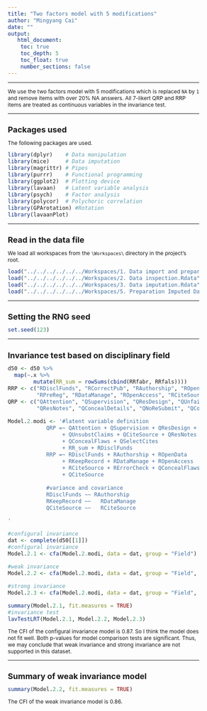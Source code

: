 ```yaml
---
title: "Two factors model with 5 modifications"
author: "Mingyang Cai"
date: ""
output: 
   html_document:
    toc: true
    toc_depth: 5
    toc_float: true
    number_sections: false
---
```

  
<style type="text/css">
  
body{ /* Normal  */
  font-size: 12px;
  }
td {  /* Table  */
  font-size: 12px;
}
h1.title {
  font-size: 18px;
  color: DarkBlue;
}
h1 { /* Header 1 */
  font-size: 18px;
}
h2 { /* Header 2 */
  font-size: 18px;
}
h3 { /* Header 3 */
  font-size: 18px;
}
code.r{ /* Code block */
  font-size: 12px;
}
pre { /* Code block - determines code spacing between lines */
  font-size: 14px;
}
</style>


---

We use the two factors model with 5 modifications which is replaced `NA` by `1` and remove items with over 20% NA answers. All 7-likert QRP and RRP items are treated as continuous variables in the invariance test. 

---

# Packages used
The following packages are used.  
```r
library(dplyr)    # Data manipulation
library(mice)     # Data imputation
library(magrittr) # Pipes
library(purrr)    # Functional programming
library(ggplot2)  # Plotting device
library(lavaan)   # Latent variable analysis
library(psych)    # Factor analysis
library(polycor)  # Polychoric correlation
library(GPArotation) #Rotation 
library(lavaanPlot) 
```

---

# Read in the data file
We load all workspaces from the `\Workspaces\` directory in the project's root.
```r
load("../../../../../../Workspaces/1. Data import and preparation.Rdata")
load("../../../../../../Workspaces/2. Data inspection.Rdata")
load("../../../../../../Workspaces/3. Data imputation.Rdata")
load("../../../../../../Workspaces/5. Preparation Imputed Datasets.Rdata")
```

---

# Setting the RNG seed
```r
set.seed(123)
```

---

# Invariance test based on disciplinary field
```r
d50 <- d50 %>% 
  map(~.x %>% 
        mutate(RR_sum = rowSums(cbind(RRfabr, RRfals))))
RRP <- c("RDisclFunds", "RCorrectPub", "RAuthorship", "ROpenData", "RKeepRecord", 
         "RPreReg", "RDataManage", "ROpenAccess", "RCiteSource", "ROpenCode", "RErrorCheck")
QRP <- c("QAttention", "QSupervision", "QResDesign", "QUnfairRev", "QUnsubstClaims", 
         "QResNotes", "QConcealDetails", "QNoReSubmit", "QConcealFlaws", "QSelectCites")

Model.2.modi <- '#latent variable definition
            QRP =~ QAttention + QSupervision + QResDesign + QUnfairRev 
                 + QUnsubstClaims + QCiteSource + QResNotes + QConcealDetails 
                 + QConcealFlaws + QSelectCites 
                 + RR_sum + RDisclFunds
            RRP =~ RDisclFunds + RAuthorship + ROpenData 
                 + RKeepRecord + RDataManage + ROpenAccess 
                 + RCiteSource + RErrorCheck + QConcealFlaws
                 + QCiteSource
                 
            #variance and covariance
            RDisclFunds ~~ RAuthorship
            RKeepRecord ~~   RDataManage
            QCiteSource ~~   RCiteSource

'

#configural invariance
dat <- complete(d50[[1]])
#configural invariance
Model.2.1 <- cfa(Model.2.modi, data = dat, group = "Field")

#weak invariance
Model.2.2 <- cfa(Model.2.modi, data = dat, group = "Field", group.equal = "loadings")

#strong invariance
Model.2.3 <- cfa(Model.2.modi, data = dat, group = "Field", group.equal = c("intercepts", "loadings"))

summary(Model.2.1, fit.measures = TRUE)
#invariance test
lavTestLRT(Model.2.1, Model.2.2, Model.2.3)
```
The CFI of the configural invariance model is 0.87. So I think the model does not fit well. Both p-values for model comparison tests are significant. Thus, we may conclude that weak invariance and strong invariance are not supported in this dataset.

---

# Summary of weak invariance model
```r
summary(Model.2.2, fit.measures = TRUE)
```
The CFI of the weak invariance model is 0.86.
